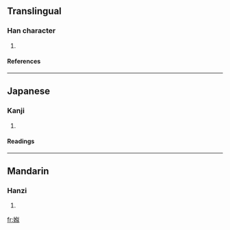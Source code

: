 ==Translingual==
===Han character===
{{Han char|rn=38|rad=女|as=07|sn=10|four=|canj=女人女人 (VOVO)}}
# {{defn|Han|sort=女07}}
====References====
{{Han ref|kx=0263.251|dkj=06354|dj=0530.100|hdz=21045.150|uh=5A30|ud=23088}}
----
==Japanese==
===Kanji===
{{ja-kanji|grade=|rs=女07}}
# {{defn|Japanese}} 
====Readings====
{{ja-readings|on=[[じ]] (ji), [[し]] (shi)|kun=[[あね]] (ane)}}
----
==Mandarin==
===Hanzi===
{{cmn-hanzi|pin=[[sì]] ([[si4]])|wg=ssu<sup>4</sup>}}
# {{defn|Mandarin}}

[[fr:娰]]